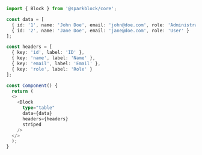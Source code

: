 ```typescript
import { Block } from '@sparkblock/core';

const data = [
  { id: '1', name: 'John Doe', email: 'john@doe.com', role: 'Administrator' },
  { id: '2', name: 'Jane Doe', email: 'jane@doe.com', role: 'User' }
];

const headers = [
  { key: 'id', label: 'ID' },
  { key: 'name', label: 'Name' },
  { key: 'email', label: 'Email' },
  { key: 'role', label: 'Role' }
];

const Component() {
  return (
  <>
    <Block
      type="table"
      data={data}
      headers={headers}
      striped
    />
  </>
  );
}
```
